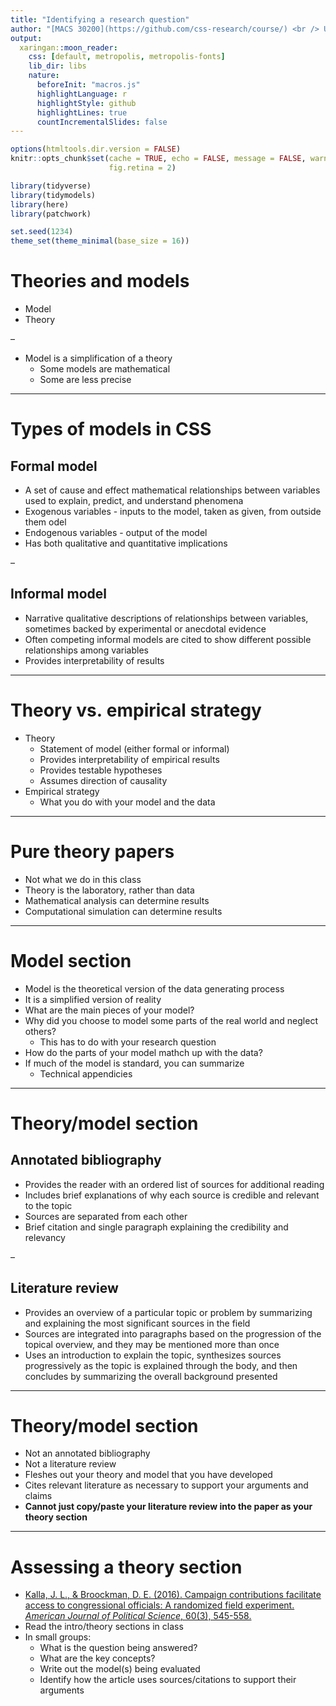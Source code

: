 ```yaml
---
title: "Identifying a research question"
author: "[MACS 30200](https://github.com/css-research/course/) <br /> University of Chicago"
output:
  xaringan::moon_reader:
    css: [default, metropolis, metropolis-fonts]
    lib_dir: libs
    nature:
      beforeInit: "macros.js"
      highlightLanguage: r
      highlightStyle: github
      highlightLines: true
      countIncrementalSlides: false
---
```


```r
options(htmltools.dir.version = FALSE)
knitr::opts_chunk$set(cache = TRUE, echo = FALSE, message = FALSE, warning = FALSE,
                      fig.retina = 2)

library(tidyverse)
library(tidymodels)
library(here)
library(patchwork)

set.seed(1234)
theme_set(theme_minimal(base_size = 16))
```

# Theories and models

* Model
* Theory

--

* Model is a simplification of a theory
    * Some models are mathematical
    * Some are less precise

---

# Types of models in CSS

## Formal model

* A set of cause and effect mathematical relationships between variables used to explain, predict, and understand phenomena
* Exogenous variables - inputs to the model, taken as given, from outside them odel
* Endogenous variables - output of the model
* Has both qualitative and quantitative implications

--

## Informal model

* Narrative qualitative descriptions of relationships between variables, sometimes backed by experimental or anecdotal evidence
* Often competing informal models are cited to show different possible relationships among variables
* Provides interpretability of results

---

# Theory vs. empirical strategy

* Theory
    * Statement of model (either formal or informal)
    * Provides interpretability of empirical results
    * Provides testable hypotheses
    * Assumes direction of causality
* Empirical strategy
    * What you do with your model and the data

---

# Pure theory papers

* Not what we do in this class
* Theory is the laboratory, rather than data
* Mathematical analysis can determine results
* Computational simulation can determine results

---

# Model section

* Model is the theoretical version of the data generating process
* It is a simplified version of reality
* What are the main pieces of your model?
* Why did you choose to model some parts of the real world and neglect others?
    * This has to do with your research question
* How do the parts of your model mathch up with the data?
* If much of the model is standard, you can summarize
    * Technical appendicies

---

# Theory/model section

## Annotated bibliography

* Provides the reader with an ordered list of sources for additional reading
* Includes brief explanations of why each source is credible and relevant to the topic
* Sources are separated from each other
* Brief citation and single paragraph explaining the credibility and relevancy

--

## Literature review

* Provides an overview of a particular topic or problem by summarizing and explaining the most significant sources in the field
* Sources are integrated into paragraphs based on the progression of the topical overview, and they may be mentioned more than once
* Uses an introduction to explain the topic, synthesizes sources progressively as the topic is explained through the body, and then concludes by summarizing the overall background presented

---

# Theory/model section

* Not an annotated bibliography
* Not a literature review
* Fleshes out your theory and model that you have developed
* Cites relevant literature as necessary to support your arguments and claims
* **Cannot just copy/paste your literature review into the paper as your theory section**

---

# Assessing a theory section

* [Kalla, J. L., & Broockman, D. E. (2016). Campaign contributions facilitate access to congressional officials: A randomized field experiment. *American Journal of Political Science*, 60(3), 545-558.](https://onlinelibrary.wiley.com/doi/full/10.1111/ajps.12180)
* Read the intro/theory sections in class
* In small groups:
    * What is the question being answered?
    * What are the key concepts?
    * Write out the model(s) being evaluated
    * Identify how the article uses sources/citations to support their arguments


